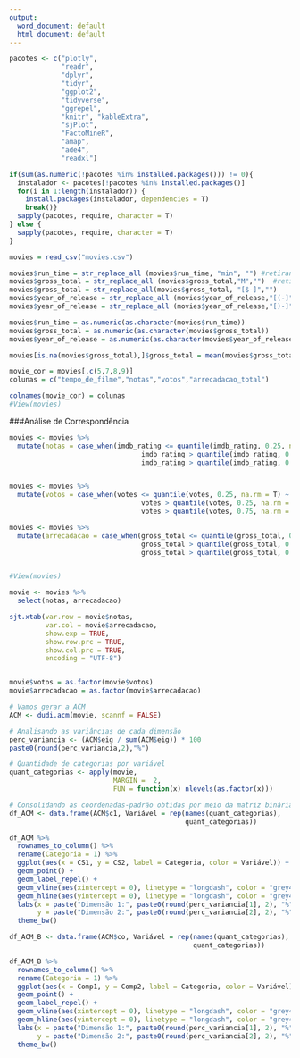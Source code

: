 ---
output:
  word_document: default
  html_document: default
---
```{r Instalando os Pacotes}
pacotes <- c("plotly",
             "readr",
             "dplyr",
             "tidyr",
             "ggplot2",
             "tidyverse", 
             "ggrepel",
             "knitr", "kableExtra", 
             "sjPlot", 
             "FactoMineR", 
             "amap", 
             "ade4",
             "readxl")

if(sum(as.numeric(!pacotes %in% installed.packages())) != 0){
  instalador <- pacotes[!pacotes %in% installed.packages()]
  for(i in 1:length(instalador)) {
    install.packages(instalador, dependencies = T)
    break()}
  sapply(pacotes, require, character = T) 
} else {
  sapply(pacotes, require, character = T) 
}

```

```{r Importando Dados}
movies = read_csv("movies.csv")
```

```{r Limpando a base}
movies$run_time = str_replace_all (movies$run_time, "min", "") #retirando os "min"
movies$gross_total = str_replace_all (movies$gross_total,"M","")  #retirando o "M" após o valor
movies$gross_total = str_replace_all(movies$gross_total, "[$-]","")
movies$year_of_release = str_replace_all (movies$year_of_release,"[(-]","")
movies$year_of_release = str_replace_all (movies$year_of_release,"[)-]","")

movies$run_time = as.numeric(as.character(movies$run_time))
movies$gross_total = as.numeric(as.character(movies$gross_total))
movies$year_of_release = as.numeric(as.character(movies$year_of_release))

movies[is.na(movies$gross_total),]$gross_total = mean(movies$gross_total,na.rm = T)

movie_cor = movies[,c(5,7,8,9)]
colunas = c("tempo_de_filme","notas","votos","arrecadacao_total")

colnames(movie_cor) = colunas
#View(movies)
```

###Análise de Correspondência
````{r Ajustando a base para utilização}
movies <- movies %>% 
  mutate(notas = case_when(imdb_rating <= quantile(imdb_rating, 0.25, na.rm = T) ~ "menores_notas",
                                 imdb_rating > quantile(imdb_rating, 0.25, na.rm = T) & imdb_rating <= quantile(imdb_rating, 0.75, na.rm = T) ~ "notas_medias",
                                 imdb_rating > quantile(imdb_rating, 0.75, na.rm = T) ~ "maiores_notas"))


movies <- movies %>% 
  mutate(votos = case_when(votes <= quantile(votes, 0.25, na.rm = T) ~ "menores_votos",
                                 votes > quantile(votes, 0.25, na.rm = T) & votes <= quantile(votes, 0.75, na.rm = T) ~ "votos_medios",
                                 votes > quantile(votes, 0.75, na.rm = T) ~ "maiores_votos"))

movies <- movies %>% 
  mutate(arrecadacao = case_when(gross_total <= quantile(gross_total, 0.25, na.rm = T) ~ "menores_votos",
                                 gross_total > quantile(gross_total, 0.25, na.rm = T) & gross_total <= quantile(gross_total, 0.75, na.rm = T) ~ "votos_medios",
                                 gross_total > quantile(gross_total, 0.75, na.rm = T) ~ "maiores_votos"))


#View(movies)
````

````{r Tabela de contingência}


movie <- movies %>% 
  select(notas, arrecadacao)

sjt.xtab(var.row = movie$notas,
         var.col = movie$arrecadacao,
         show.exp = TRUE,
         show.row.prc = TRUE,
         show.col.prc = TRUE, 
         encoding = "UTF-8")


movie$votos = as.factor(movie$votos)
movie$arrecadacao = as.factor(movie$arrecadacao)
````

```{r Estatística qui-quadrado e teste}
# Vamos gerar a ACM
ACM <- dudi.acm(movie, scannf = FALSE)

# Analisando as variâncias de cada dimensão
perc_variancia <- (ACM$eig / sum(ACM$eig)) * 100
paste0(round(perc_variancia,2),"%")

# Quantidade de categorias por variável
quant_categorias <- apply(movie,
                          MARGIN =  2,
                          FUN = function(x) nlevels(as.factor(x)))

# Consolidando as coordenadas-padrão obtidas por meio da matriz binária
df_ACM <- data.frame(ACM$c1, Variável = rep(names(quant_categorias),
                                            quant_categorias))

```

```{r Plotando o mapa perceptual por meio da matriz de binária}
df_ACM %>%
  rownames_to_column() %>%
  rename(Categoria = 1) %>%
  ggplot(aes(x = CS1, y = CS2, label = Categoria, color = Variável)) +
  geom_point() +
  geom_label_repel() +
  geom_vline(aes(xintercept = 0), linetype = "longdash", color = "grey48") +
  geom_hline(aes(yintercept = 0), linetype = "longdash", color = "grey48") +
  labs(x = paste("Dimensão 1:", paste0(round(perc_variancia[1], 2), "%")),
       y = paste("Dimensão 2:", paste0(round(perc_variancia[2], 2), "%"))) +
  theme_bw()
```
```{r Consolidando as coordenadas-padrão obtidas por meio da matriz de Burt}

df_ACM_B <- data.frame(ACM$co, Variável = rep(names(quant_categorias),
                                              quant_categorias))
```

```{r Plotando o mapa perceptual por meio da matriz de Burt}
df_ACM_B %>%
  rownames_to_column() %>%
  rename(Categoria = 1) %>%
  ggplot(aes(x = Comp1, y = Comp2, label = Categoria, color = Variável)) +
  geom_point() +
  geom_label_repel() +
  geom_vline(aes(xintercept = 0), linetype = "longdash", color = "grey48") +
  geom_hline(aes(yintercept = 0), linetype = "longdash", color = "grey48") +
  labs(x = paste("Dimensão 1:", paste0(round(perc_variancia[1], 2), "%")),
       y = paste("Dimensão 2:", paste0(round(perc_variancia[2], 2), "%"))) +
  theme_bw()
```
